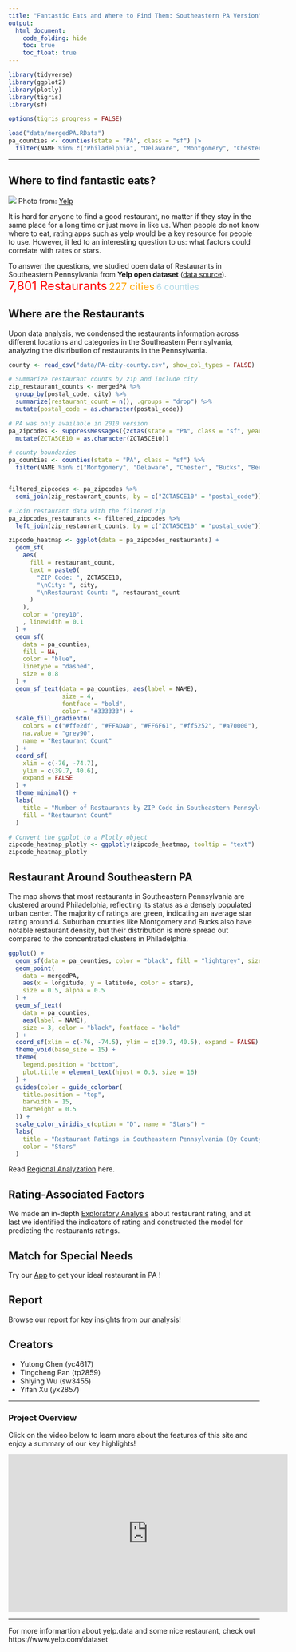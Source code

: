 ```yaml
---
title: "Fantastic Eats and Where to Find Them: Southeastern PA Version"
output: 
  html_document:
    code_folding: hide
    toc: true
    toc_float: true
---
```


```r
library(tidyverse)
library(ggplot2)
library(plotly)
library(tigris)
library(sf) 

options(tigris_progress = FALSE)
```

```r
load("data/mergedPA.RData")
pa_counties <- counties(state = "PA", class = "sf") |>
  filter(NAME %in% c("Philadelphia", "Delaware", "Montgomery", "Chester", "Bucks"))
```

---

## Where to find fantastic eats?
![](picture/yelp-top-100-us-restaurants.jpeg)
Photo from:  [Yelp](https://www.yelp.com/article/top-100-us-restaurants-2024/) 

It is hard for anyone to find a good restaurant, no matter if they stay in the same place for a long time or just move in like us. When people do not know where to eat, rating apps such as yelp would be a key resource for people to use. However, it led to an interesting question to us: what factors could correlate with rates or stars.  

To answer the questions, we studied open data of Restaurants in Southeastern Pennsylvania from **Yelp open dataset** ([data source](Report.html)).  
<span style="font-size: 18pt; color: red;">7,801 Restaurants</span>
<span style="font-size: 15pt; color: orange;">227 cities</span>
<span style="font-size: 13pt; color: lightblue;">6 counties</span>

## Where are the Restaurants  
Upon data analysis, we condensed the restaurants information across different locations and categories in the Southeastern Pennsylvania, analyzing the distribution of restaurants in the Pennsylvania.  

```r
county <- read_csv("data/PA-city-county.csv", show_col_types = FALSE)

# Summarize restaurant counts by zip and include city
zip_restaurant_counts <- mergedPA %>%
  group_by(postal_code, city) %>%
  summarize(restaurant_count = n(), .groups = "drop") %>%
  mutate(postal_code = as.character(postal_code)) 

# PA was only available in 2010 version
pa_zipcodes <- suppressMessages({zctas(state = "PA", class = "sf", year = 2010)}) %>%
  mutate(ZCTA5CE10 = as.character(ZCTA5CE10))  

# county boundaries
pa_counties <- counties(state = "PA", class = "sf") %>%
  filter(NAME %in% c("Montgomery", "Delaware", "Chester", "Bucks", "Berks", "Philadelphia"))


filtered_zipcodes <- pa_zipcodes %>%
  semi_join(zip_restaurant_counts, by = c("ZCTA5CE10" = "postal_code"))

# Join restaurant data with the filtered zip
pa_zipcodes_restaurants <- filtered_zipcodes %>%
  left_join(zip_restaurant_counts, by = c("ZCTA5CE10" = "postal_code"))


```

```r
zipcode_heatmap <- ggplot(data = pa_zipcodes_restaurants) +
  geom_sf(
    aes(
      fill = restaurant_count,
      text = paste0(
        "ZIP Code: ", ZCTA5CE10,
        "\nCity: ", city,
        "\nRestaurant Count: ", restaurant_count
      )
    ),
    color = "grey10",  
    , linewidth = 0.1      
  ) +
  geom_sf(
    data = pa_counties,
    fill = NA, 
    color = "blue",    
    linetype = "dashed", 
    size = 0.8
  ) +
  geom_sf_text(data = pa_counties, aes(label = NAME), 
               size = 4, 
               fontface = "bold", 
               color = "#333333") +
  scale_fill_gradientn(
    colors = c("#ffe2df", "#FFADAD", "#FF6F61", "#ff5252", "#a70000"), 
    na.value = "grey90",  
    name = "Restaurant Count"
  ) +
  coord_sf(
    xlim = c(-76, -74.7),  
    ylim = c(39.7, 40.6),  
    expand = FALSE
  ) +
  theme_minimal() +
  labs(
    title = "Number of Restaurants by ZIP Code in Southeastern Pennsylvania",
    fill = "Restaurant Count"
  )

# Convert the ggplot to a Plotly object
zipcode_heatmap_plotly <- ggplotly(zipcode_heatmap, tooltip = "text")
zipcode_heatmap_plotly

```


## Restaurant Around Southeastern PA
The map shows that most restaurants in Southeastern Pennsylvania are clustered around Philadelphia, reflecting its status as a densely populated urban center. The majority of ratings are green, indicating an average star rating around 4. Suburban counties like Montgomery and Bucks also have notable restaurant density, but their distribution is more spread out compared to the concentrated clusters in Philadelphia.

```r
ggplot() +
  geom_sf(data = pa_counties, color = "black", fill = "lightgrey", size = 0.8) + 
  geom_point(
    data = mergedPA,
    aes(x = longitude, y = latitude, color = stars),
    size = 0.5, alpha = 0.5
  ) +  
  geom_sf_text(
    data = pa_counties,
    aes(label = NAME),
    size = 3, color = "black", fontface = "bold"
  ) +  
  coord_sf(xlim = c(-76, -74.5), ylim = c(39.7, 40.5), expand = FALSE) + 
  theme_void(base_size = 15) +
  theme(
    legend.position = "bottom",
    plot.title = element_text(hjust = 0.5, size = 16)
  ) +
  guides(color = guide_colorbar(
    title.position = "top",
    barwidth = 15,
    barheight = 0.5
  )) +
  scale_color_viridis_c(option = "D", name = "Stars") + 
  labs(
    title = "Restaurant Ratings in Southeastern Pennsylvania (By County)",
    color = "Stars"
  )
```

Read [Regional Analyzation](Regional.html) here.

## Rating-Associated Factors
We made an in-depth [Exploratory Analysis](Stars.html) about restaurant rating, and at last we identified the indicators of rating and constructed the model for predicting the restaurants ratings.


## Match for Special Needs
Try our [App](https://yt4617.shinyapps.io/shiny_dashboard_template/) to get your ideal restaurant in PA !


## Report
Browse our [report](Report.html) for key insights from our analysis!


## Creators
- Yutong Chen (yc4617)   
- Tingcheng Pan (tp2859)    
- Shiying Wu (sw3455)   
- Yifan Xu (yx2857)


---

### Project Overview
Click on the video below to learn more about the features of this site and enjoy a summary of our key highlights!

<iframe width="560" height="315" 
        src="https://www.youtube.com/watch?v=TgUjf2QEXKI" 
        title="YouTube video player" 
        frameborder="0" 
        allow="accelerometer; autoplay; clipboard-write; encrypted-media; gyroscope; picture-in-picture; web-share" 
        allowfullscreen>
</iframe>

---



For more informartion about yelp.data and some nice restaurant, check out https://www.yelp.com/dataset